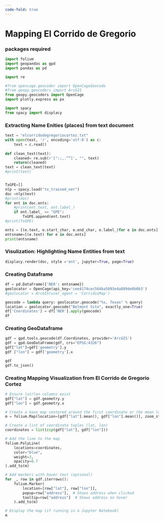 ```yaml
---
code-fold: true
---
```

# Mapping El Corrido de Gregorio 

### packages required {.unnumbered}
```python
import folium
import geopandas as gpd
import pandas as pd

import re

#from opencage.geocoder import OpenCageGeocode
#from geopy.geocoders import ArcGIS
from geopy.geocoders import OpenCage
import plotly.express as px 

import spacy
from spacy import displacy

```

### Extracting Name Enities (places) from text document {.unnumbered}
```python
text = "elcorridodegregoriocortez.txt"
with open(text, 'r', encoding='utf-8') as c:
    text = c.read()
    
def clean_text(text):
    cleaned= re.sub(r'[":;,.“”]', "", text)
    return(cleaned)
text = clean_text(text)
#print(text)


TxGPE=[]
nlp = spacy.load("tx_trained_ner")
doc =nlp(text) 
#print(doc)
for ent in doc.ents:
    #print(ent.text, ent.label_)
    if ent.label_ == "GPE":
        TxGPE.append(ent.text)
#print(TxGPE)

ents = [(e.text, e.start_char, e.end_char, e.label_)for e in doc.ents]
entsname=[(e.text) for e in doc.ents]
print(entsname)

```

### Visulization: Highlighting Name Entities from text {.unnumbered}
```python
displacy.render(doc, style ='ent', jupyter=True, page=True)
```

### Creating Dataframe {.unnumbered}
```python
df = pd.DataFrame({'NER': entsname})
geolocator = OpenCage(api_key='cee4174cec564ba5893e4a889de0b0b3')
#geolocator = ArcGIS(user_agent = 'CorridosMap')

geocode = lambda query: geolocator.geocode("%s, Texas" % query)
location = geolocator.geocode("Belmont Site", exactly_one=True)
df['Coordinates'] = df['NER'].apply(geocode)
df
```

### Creating GeoDataframe {.unnumbered}
```python
gdf = gpd.tools.geocode(df.Coordinates, provider='ArcGIS')
gdf = gpd.GeoDataFrame(gdf, crs="EPSG:4326")
gdf["lat"]=gdf['geometry'].y
gdf ["lon"] = gdf['geometry'].x

gdf
gdf.to_json()
```

### Creating Mapping Visualization from El Corrido de Gregorio Cortez {.unnumbered}
```python

# Ensure lat/lon columns exist
gdf["lat"] = gdf.geometry.y
gdf["lon"] = gdf.geometry.x

# Create a base map centered around the first coordinate or the mean location
m = folium.Map(location=[gdf["lat"].mean(), gdf["lon"].mean()], zoom_start=6, tiles="OpenStreetMap")

# Create a list of coordinate tuples (lat, lon)
coordinates = list(zip(gdf["lat"], gdf["lon"]))

# Add the line to the map
folium.PolyLine(
    locations=coordinates,
    color="blue",
    weight=3,
    opacity=0.7
).add_to(m)

# Add markers with hover text (optional)
for _, row in gdf.iterrows():
    folium.Marker(
        location=[row["lat"], row["lon"]],
        popup=row["address"],  # Shows address when clicked
        tooltip=row["address"]  # Shows address on hover
    ).add_to(m)

# Display the map (if running in a Jupyter Notebook)
m

```


